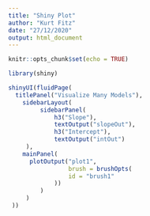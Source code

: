 ```yaml
---
title: "Shiny Plot"
author: "Kurt Fitz"
date: "27/12/2020"
output: html_document
---
```


```r
knitr::opts_chunk$set(echo = TRUE)
```

```r
library(shiny)

shinyUI(fluidPage(
  titlePanel("Visualize Many Models"),
    sidebarLayout(
         sidebarPanel(
             h3("Slope"),
             textOutput("slopeOut"),
             h3("Intercept"),
             textOutput("intOut")
     ),
    mainPanel(             
      plotOutput("plot1", 
                 brush = brushOpts(
                 id = "brush1"
             ))
         )
     )
 ))

```
